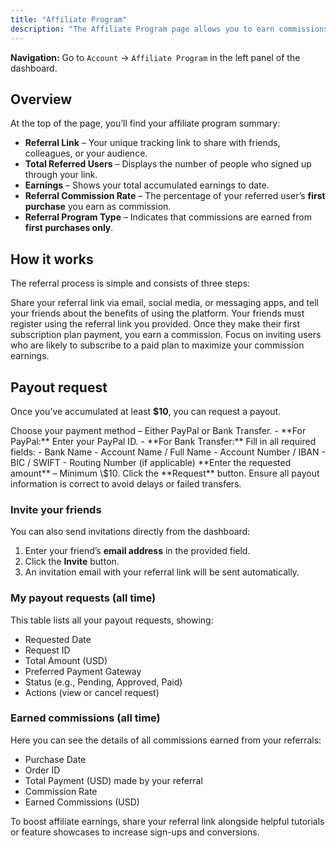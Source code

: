 ```yaml
---
title: "Affiliate Program"
description: "The Affiliate Program page allows you to earn commissions by inviting others to subscribe. You can track referrals, earnings, payout requests, and all-time commissions in one place."
---
```


**Navigation:** Go to `Account` → `Affiliate Program` in the left panel of the dashboard.

## Overview

At the top of the page, you’ll find your affiliate program summary:

- **Referral Link** – Your unique tracking link to share with friends, colleagues, or your audience.
- **Total Referred Users** – Displays the number of people who signed up through your link.
- **Earnings** – Shows your total accumulated earnings to date.
- **Referral Commission Rate** – The percentage of your referred user’s **first purchase** you earn as commission.
- **Referral Program Type** – Indicates that commissions are earned from **first purchases only**.

## How it works

The referral process is simple and consists of three steps:

<Steps>
  <Step title="Send Invitation">
    Share your referral link via email, social media, or messaging apps, and tell your friends about the benefits of using the platform.
  </Step>
  <Step title="Registration">
    Your friends must register using the referral link you provided.
  </Step>
  <Step title="Get Commissions">
    Once they make their first subscription plan payment, you earn a commission.
  </Step>
</Steps>

<Tip>
  Focus on inviting users who are likely to subscribe to a paid plan to maximize your commission earnings.
</Tip>

## Payout request

Once you’ve accumulated at least **\$10**, you can request a payout.

<Steps>
  <Step title="Payment Method">
    Choose your payment method – Either PayPal or Bank Transfer.
  </Step>
  <Step title="Enter payout details:">
    - **For PayPal:** Enter your PayPal ID.
    - **For Bank Transfer:** Fill in all required fields:
      - Bank Name
      - Account Name / Full Name
      - Account Number / IBAN
      - BIC / SWIFT
      - Routing Number (if applicable)
  </Step>
  <Step title="Request Amount">
    **Enter the requested amount** – Minimum \$10.
  </Step>
  <Step title="Request">
    Click the **Request** button.
  </Step>
</Steps>

<Warning>
  Ensure all payout information is correct to avoid delays or failed transfers.
</Warning>

### Invite your friends

You can also send invitations directly from the dashboard:

1. Enter your friend’s **email address** in the provided field.
2. Click the **Invite** button.
3. An invitation email with your referral link will be sent automatically.

### My payout requests (all time)

This table lists all your payout requests, showing:

- Requested Date
- Request ID
- Total Amount (USD)
- Preferred Payment Gateway
- Status (e.g., Pending, Approved, Paid)
- Actions (view or cancel request)

### Earned commissions (all time)

Here you can see the details of all commissions earned from your referrals:

- Purchase Date
- Order ID
- Total Payment (USD) made by your referral
- Commission Rate
- Earned Commissions (USD)

<Tip>
  To boost affiliate earnings, share your referral link alongside helpful tutorials or feature showcases to increase sign-ups and conversions.
</Tip>
